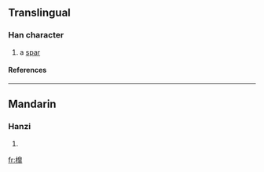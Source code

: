 ==Translingual==
===Han character===
{{Han char|rn=75|rad=木|as=12|sn=16|four=|canj=木竹山十 (DHUJ)}}
# a [[spar]]
====References====
{{Han ref|kx=0555.311|dkj=15620|hdz=21293.080|uh=6A70|ud=27248}}

----
==Mandarin==
===Hanzi===
{{cmn-hanzi|pin=[[gāo]] (gao1)|wg=kao<sup>1</sup>}}
# {{defn|Mandarin}}

[[fr:橰]]